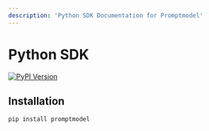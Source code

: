 ```yaml
---
description: 'Python SDK Documentation for Promptmodel'
---
```


# Python SDK

<div className="mt-2">
  <a href="https://pypi.org/project/promptmodel" target="_blank">
    <img
      src="https://img.shields.io/pypi/v/promptmodel.svg"
      alt="PyPI Version"
    />
  </a>
</div>

## Installation

```bash
pip install promptmodel
```
